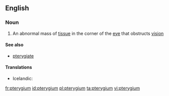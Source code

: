 ==English==

===Noun===
{{wikipedia}}
{{en-noun|s|pterygia}}

# {{context|medicine|lang=en}} An abnormal mass of [[tissue]] in the corner of the [[eye]] that obstructs [[vision]]

====See also====
*[[pterygiate]]

====Translations====
{{trans-top|an abnormal mass of tissue in the corner of the eye}}
* Icelandic: {{t+|is|glæruvængur|m}}
{{trans-mid}}
{{trans-bottom}}

[[fr:pterygium]]
[[id:pterygium]]
[[pl:pterygium]]
[[ta:pterygium]]
[[vi:pterygium]]